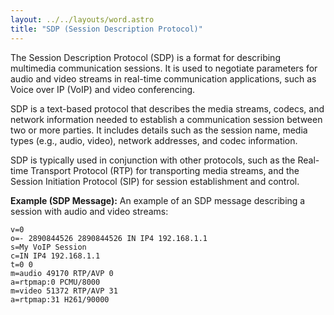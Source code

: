 ```yaml
---
layout: ../../layouts/word.astro
title: "SDP (Session Description Protocol)"
---
```

The Session Description Protocol (SDP) is a format for describing multimedia communication sessions. It is used to negotiate parameters for audio and video streams in real-time communication applications, such as Voice over IP (VoIP) and video conferencing.

SDP is a text-based protocol that describes the media streams, codecs, and network information needed to establish a communication session between two or more parties. It includes details such as the session name, media types (e.g., audio, video), network addresses, and codec information.

SDP is typically used in conjunction with other protocols, such as the Real-time Transport Protocol (RTP) for transporting media streams, and the Session Initiation Protocol (SIP) for session establishment and control.

**Example (SDP Message):**
An example of an SDP message describing a session with audio and video streams:
```
v=0
o=- 2890844526 2890844526 IN IP4 192.168.1.1
s=My VoIP Session
c=IN IP4 192.168.1.1
t=0 0
m=audio 49170 RTP/AVP 0
a=rtpmap:0 PCMU/8000
m=video 51372 RTP/AVP 31
a=rtpmap:31 H261/90000
```